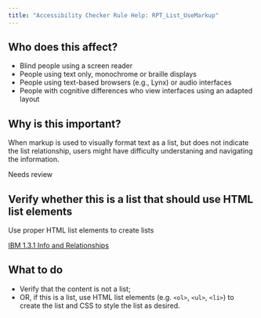 ```yaml
---
title: "Accessibility Checker Rule Help: RPT_List_UseMarkup"
---
```


<div className="toolHelp">
<Row>
<Column colLg={5} colMd={3} colSm={4} className="toolLeft">

## Who does this affect?

 * Blind people using a screen reader
 * People using text only, monochrome or braille displays
 * People using text-based browsers (e.g., Lynx) or audio interfaces
 * People with cognitive differences who view interfaces using an adapted layout

## Why is this important?

When markup is used to visually format text as a list, but does not indicate the list relationship, users might have difficulty understaning and navigating the information.

</Column>
<Column colLg={11} colMd={5} colSm={4} className="toolMain">

<div className="level-violation">
Needs review
</div>

## Verify whether this is a list that should use HTML list elements
Use proper HTML list elements to create lists

[IBM 1.3.1 Info and Relationships](http://www.ibm.com/able/guidelines/ci162/info_and_relationships.html)

<div id="elementLocation">
</div>

## What to do

 * Verify that the content is not a list;
 * OR, if this is a list, use HTML list elements (e.g. `<ol>`, `<ul>`, `<li>`) to create the list and CSS to style the list as desired.

</Column>
</Row>
</div>
